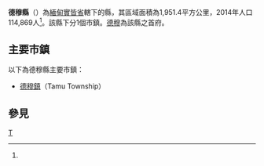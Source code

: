 {{Infobox settlement
|native_name = {{lang|my|တမူးခရိုင်}}
|official_name = 德穆縣
|settlement_type = [[實皆省|實皆省]]行政區
|image_skyline = 
|image_map = 
|map_caption = 
|subdivision_type = 國家
|subdivision_name = {{flag|Myanmar}}
|subdivision_type1 = 省邦
|subdivision_name1 = [[實皆省|實皆省]]
|subdivision_type2 = 首府
|subdivision_name2 = [[德穆|德穆]]
|unit_pref = 
|area_total_km2 = 1,951.4
|population_as_of = 2014
|population_footnotes =<ref name="citypopulation">[http://www.citypopulation.de/php/myanmar-admin.php MYANMAR: Administrative Division]. Citypopulation. 2015-11-15</ref>
|population = 114,869
|population_density_km2 = 58.87
|latNS = N
|latd = 24
|latm = 13
|lats = 00
|longEW = E
|longd = 94
|longm = 24
|longs = 00
|coordinates_display = inline,title
|coordinates_region = MM
|pushpin_map = Burma
|elevation_footnotes = 
|elevation_ft = 
|elevation_m = 
|timezone = [[Myanmar_Standard_Time|MST]]
|utc_offset = +6:30
|website =
}}

'''德穆縣'''（{{lang-my|တမူးခရိုင်}}）為[[緬甸|緬甸]][[實皆省|實皆省]]轄下的縣，其區域面積為1,951.4平方公里，2014年人口114,869人<ref name="citypopulation"/>。該縣下分1個市鎮。[[德穆|德穆]]為該縣之首府。

==主要市鎮==
以下為德穆縣主要市鎮：
*[[德穆鎮|德穆鎮]]（Tamu Township）

==參見==
{{Reflist}}

{{Sagaing Region|state=collapsed}}
{{緬甸縣份|state=collapsed}}

[[Category:實皆省縣份|T]]

{{Myanmar-stub}}